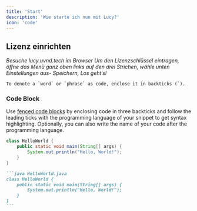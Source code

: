 ```yaml
---
title: 'Start'
description: 'Wie starte ich nun mit Lucy?'
icon: 'code'
---
```


## Lizenz einrichten


*Besuche lucy.uvnd.tech im Browser
Um den Lizenzschlüssel eintragen, öffne das Menü ganz oben links auf den drei Strichen, wähle unten Einstellungen aus- Speichern, Los geht´s!*



```
To denote a `word` or `phrase` as code, enclose it in backticks (`).
```

### Code Block

Use [fenced code blocks](https://www.markdownguide.org/extended-syntax/#fenced-code-blocks) by enclosing code in three backticks and follow the leading ticks with the programming language of your snippet to get syntax highlighting. Optionally, you can also write the name of your code after the programming language.

```java HelloWorld.java
class HelloWorld {
    public static void main(String[] args) {
        System.out.println("Hello, World!");
    }
}
```

````md
```java HelloWorld.java
class HelloWorld {
    public static void main(String[] args) {
        System.out.println("Hello, World!");
    }
}
```
````
